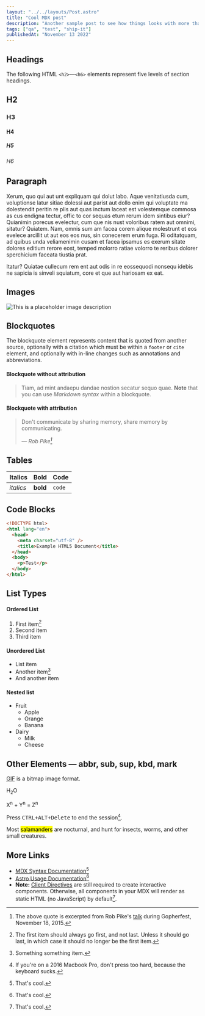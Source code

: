 ```yaml
---
layout: "../../layouts/Post.astro"
title: "Cool MDX post"
description: "Another sample post to see how things looks with more than just 1 article. For example, how the article preview looks like."
tags: ["qa", "test", "ship-it"]
publishedAt: "November 13 2022"
---
```


## Headings

The following HTML `<h2>`—`<h6>` elements represent five levels of section headings.

## H2

### H3

#### H4

##### H5

###### H6

## Paragraph

Xerum, quo qui aut unt expliquam qui dolut labo. Aque venitatiusda cum, voluptionse latur sitiae dolessi aut parist aut dollo enim qui voluptate ma dolestendit peritin re plis aut quas inctum laceat est volestemque commosa as cus endigna tectur, offic to cor sequas etum rerum idem sintibus eiur? Quianimin porecus evelectur, cum que nis nust voloribus ratem aut omnimi, sitatur? Quiatem. Nam, omnis sum am facea corem alique molestrunt et eos evelece arcillit ut aut eos eos nus, sin conecerem erum fuga. Ri oditatquam, ad quibus unda veliamenimin cusam et facea ipsamus es exerum sitate dolores editium rerore eost, temped molorro ratiae volorro te reribus dolorer sperchicium faceata tiustia prat.

Itatur? Quiatae cullecum rem ent aut odis in re eossequodi nonsequ idebis ne sapicia is sinveli squiatum, core et que aut hariosam ex eat.

## Images

![This is a placeholder image description](/placeholder-social.jpg)

## Blockquotes

The blockquote element represents content that is quoted from another source, optionally with a citation which must be within a `footer` or `cite` element, and optionally with in-line changes such as annotations and abbreviations.

#### Blockquote without attribution

> Tiam, ad mint andaepu dandae nostion secatur sequo quae.
> **Note** that you can use _Markdown syntax_ within a blockquote.

#### Blockquote with attribution

> Don't communicate by sharing memory, share memory by communicating.
>
> — <cite>Rob Pike[^1]</cite>

[^1]: The above quote is excerpted from Rob Pike's [talk](https://www.youtube.com/watch?v=PAAkCSZUG1c) during Gopherfest, November 18, 2015.

## Tables

| Italics   | Bold     | Code   |
| --------- | -------- | ------ |
| _italics_ | **bold** | `code` |

## Code Blocks

```html
<!DOCTYPE html>
<html lang="en">
  <head>
    <meta charset="utf-8" />
    <title>Example HTML5 Document</title>
  </head>
  <body>
    <p>Test</p>
  </body>
</html>
```

## List Types

#### Ordered List

1. First item[^2]
2. Second item
3. Third item

[^2]: The first item should always go first, and not last. Unless it should go last, in which case it should no longer be the first item.

#### Unordered List

- List item
- Another item[^3]
- And another item

[^3]: Something something item.

#### Nested list

- Fruit
  - Apple
  - Orange
  - Banana
- Dairy
  - Milk
  - Cheese

## Other Elements — abbr, sub, sup, kbd, mark

<abbr title="Graphics Interchange Format">GIF</abbr> is a bitmap image format.

H<sub>2</sub>O

X<sup>n</sup> + Y<sup>n</sup> = Z<sup>n</sup>

Press <kbd><kbd>CTRL</kbd>+<kbd>ALT</kbd>+<kbd>Delete</kbd></kbd> to end the session[^4].

[^4]: If you're on a 2016 Macbook Pro, don't press too hard, because the keyboard sucks.

Most <mark>salamanders</mark> are nocturnal, and hunt for insects, worms, and other small creatures.

## More Links

- [MDX Syntax Documentation](https://mdxjs.com/docs/what-is-mdx)[^5]
- [Astro Usage Documentation](https://docs.astro.build/en/guides/markdown-content/#markdown-and-mdx-pages)[^6]
- **Note:** [Client Directives](https://docs.astro.build/en/reference/directives-reference/#client-directives) are still required to create interactive components. Otherwise, all components in your MDX will render as static HTML (no JavaScript) by default[^7].

[^5]: That's cool.
[^6]: That's cool.
[^7]: That's cool.
